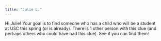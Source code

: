 ```yaml
---
title: "Julie L."
---
```


Hi Julie! Your goal is to find someone who has a child who will be a student at USC this spring (or is already). There is 1 other person with this clue (and perhaps others who could have had this clue). See if you can find them!
